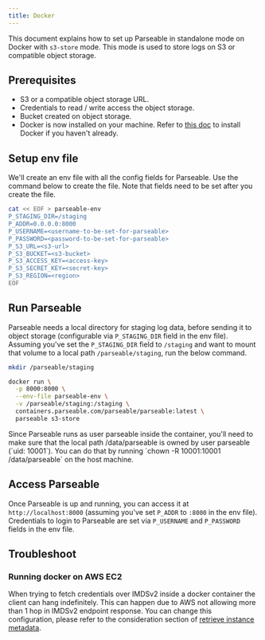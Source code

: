 ```yaml
---
title: Docker
---
```


This document explains how to set up Parseable in standalone mode on Docker with `s3-store` mode. This mode is used to store logs on S3 or compatible object storage.

## Prerequisites
- S3 or a compatible object storage URL.
- Credentials to read / write access the object storage.
- Bucket created on object storage.
- Docker is now installed on your machine. Refer to [this doc](https://www.docker.com/products/docker-desktop/) to install Docker if you haven't already.

## Setup env file
We'll create an env file with all the config fields for Parseable. Use the command below to create the file. Note that fields need to be set after you create the file.

```bash
cat << EOF > parseable-env
P_STAGING_DIR=/staging
P_ADDR=0.0.0.0:8000
P_USERNAME=<username-to-be-set-for-parseable>
P_PASSWORD=<password-to-be-set-for-parseable>
P_S3_URL=<s3-url>
P_S3_BUCKET=<s3-bucket>
P_S3_ACCESS_KEY=<access-key>
P_S3_SECRET_KEY=<secret-key>
P_S3_REGION=<region>
EOF
```

## Run Parseable

Parseable needs a local directory for staging log data, before sending it to object storage (configurable via `P_STAGING_DIR` field in the env file). Assuming you've set the `P_STAGING_DIR` field to `/staging` and want to mount that volume to a local path `/parseable/staging`, run the below command.

```bash
mkdir /parseable/staging

docker run \
  -p 8000:8000 \
  --env-file parseable-env \
  -v /parseable/staging:/staging \
  containers.parseable.com/parseable/parseable:latest \
  parseable s3-store
```

<Callout type="info">
Since Parseable runs as user parseable inside the container, you'll need to make sure that the local path /data/parseable is owned by user parseable (`uid: 10001`). You can do that by running `chown -R 10001:10001 /data/parseable` on the host machine.
</Callout>

## Access Parseable
Once Parseable is up and running, you can access it at `http://localhost:8000` (assuming you've set `P_ADDR` to `:8000` in the env file). Credentials to login to Parseable are set via `P_USERNAME` and `P_PASSWORD` fields in the env file.

## Troubleshoot
### Running docker on AWS EC2
When trying to fetch credentials over IMDSv2 inside a docker container the client can hang indefinitely. This can happen due to AWS not allowing more than 1 hop in IMDSv2 endpoint response. You can change this configuration, please refer to the consideration section of [retrieve instance metadata](https://docs.aws.amazon.com/AWSEC2/latest/UserGuide/instancedata-data-retrieval.html#imds-considerations).

